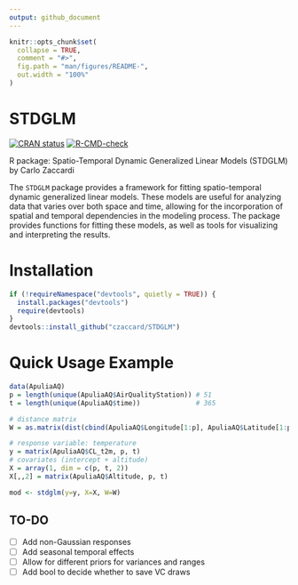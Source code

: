 ```yaml
---
output: github_document
---
```


<!-- README.md is generated from README.Rmd. Please edit that file -->

```r
knitr::opts_chunk$set(
  collapse = TRUE,
  comment = "#>",
  fig.path = "man/figures/README-",
  out.width = "100%"
)
```

# STDGLM

<!-- badges: start -->
[![CRAN status](https://www.r-pkg.org/badges/version/STDGLM)](https://CRAN.R-project.org/package=STDGLM)
<!-- [![Codecov test coverage](https://codecov.io/gh/czaccard/STDGLM/graph/badge.svg)](https://app.codecov.io/gh/czaccard/STDGLM) -->
[![R-CMD-check](https://github.com/czaccard/STDGLM/actions/workflows/R-CMD-check.yaml/badge.svg)](https://github.com/czaccard/STDGLM/actions/workflows/R-CMD-check.yaml)
<!-- badges: end -->


R package: Spatio-Temporal Dynamic Generalized Linear Models (STDGLM) by Carlo Zaccardi

The `STDGLM` package provides a framework for fitting spatio-temporal dynamic generalized linear models. These models are useful for analyzing data that varies over both space and time, allowing for the incorporation of spatial and temporal dependencies in the modeling process. The package provides functions for fitting these models, as well as tools for visualizing and interpreting the results.

# Installation
```r
if (!requireNamespace("devtools", quietly = TRUE)) {
  install.packages("devtools")
  require(devtools)
}
devtools::install_github("czaccard/STDGLM")
```

# Quick Usage Example

```r
data(ApuliaAQ)
p = length(unique(ApuliaAQ$AirQualityStation)) # 51
t = length(unique(ApuliaAQ$time))              # 365

# distance matrix
W = as.matrix(dist(cbind(ApuliaAQ$Longitude[1:p], ApuliaAQ$Latitude[1:p])))

# response variable: temperature
y = matrix(ApuliaAQ$CL_t2m, p, t)
# covariates (intercept + altitude)
X = array(1, dim = c(p, t, 2))
X[,,2] = matrix(ApuliaAQ$Altitude, p, t)

mod <- stdglm(y=y, X=X, W=W)
```


## TO-DO
- [ ] Add non-Gaussian responses
- [ ] Add seasonal temporal effects
- [ ] Allow for different priors for variances and ranges
- [ ] Add bool to decide whether to save VC draws



